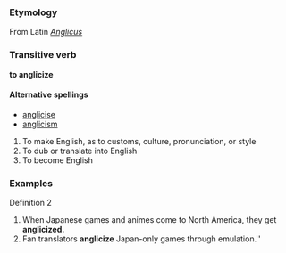 {{rfc}}
=== Etymology ===
From Latin ''[[Anglicus]]''

=== Transitive verb ===
'''to anglicize'''

====Alternative spellings====
*[[anglicise]]
*[[anglicism]]

#To make English, as to customs, culture, pronunciation, or style
#To dub or translate into English
#To become English

=== Examples ===
Definition 2
#When Japanese games and animes come to North America, they get '''anglicized.'''
#Fan translators '''anglicize''' Japan-only games through emulation.''
